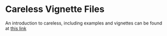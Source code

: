 <!--
%\VignetteEngine{knitr::knitr}
%\VignetteIndexEntry{Online Vignettes}
-->

Careless Vignette Files
=======================

An introduction to careless, including examples and vignettes can be found at [this link](https://ryentes.com/careless/intro.html)